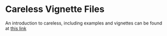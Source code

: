 <!--
%\VignetteEngine{knitr::knitr}
%\VignetteIndexEntry{Online Vignettes}
-->

Careless Vignette Files
=======================

An introduction to careless, including examples and vignettes can be found at [this link](https://ryentes.com/careless/intro.html)